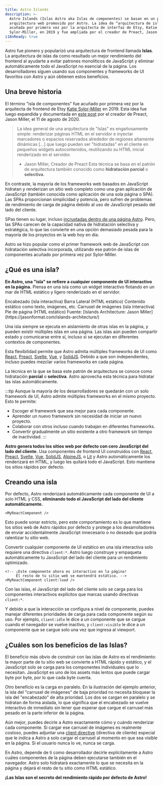 ```yaml
---
title: Astro Islands
description: >-
  Astro Islands (Islas Astro aka Islas de componentes) se basan en un patrón de
  arquitectura web promovido por Astro. La idea de “arquitectura de islas” fue
  acuñada por primera vez por la arquitecta de interfaz de Etsy, Katie
  Sylor-Miller, en 2019 y fue ampliada por el creador de Preact, Jason Miller.
i18nReady: true
---
```




Astro fue pionero y popularizó una arquitectura de frontend llamada **Islas**. La arquitectura de islas da como resultado un mejor rendimiento del frontend al ayudarte a evitar patrones monolíticos de JavaScript y eliminar automáticamente todo el JavaScript no esencial de la página. Los desarrolladores siguen usando sus componentes y frameworks de UI favoritos con Astro y aún obtienen estos beneficios.

## Una breve historia

El término "isla de componentes" fue acuñado por primera vez por la arquitecta de frontend de Etsy [Katie Sylor-Miller](https://twitter.com/ksylor) en 2019. Esta idea fue luego expandida y documentada en [este post](https://jasonformat.com/islands-architecture/) por el creador de Preact, Jason Miller, el 11 de agosto de 2020.

> La idea general de una arquitectura de "Islas" es engañosamente simple: renderizar páginas HTML en el servidor e inyectar marcadores o espacios reservados alrededor de regiones altamente dinámicas [...] que luego pueden ser "hidratadas" en el cliente en pequeños widgets autocontenidos, reutilizando su HTML inicial renderizado en el servidor.
> - Jason Miller, Creador de Preact
Esta técnica se basa en el patrón de arquitectura también conocido como **hidratación parcial** o **selectiva.**

En contraste, la mayoría de los frameworks web basados en JavaScript hidratan y renderizan un sitio web completo como una gran aplicación de JavaScript (también conocida como aplicación de una sola página o SPA). Las SPAs proporcionan simplicidad y potencia, pero sufren de problemas de rendimiento de carga de página debido al uso de JavaScript pesado del lado del cliente.

SPas tienen su lugar, incluso [incrustadas dentro de una página Astro](/en/guides/migrate-to-astro/from-create-react-app/). Pero, las SPAs carecen de la capacidad nativa de hidratación selectiva y estratégica, lo que las convierte en una opción demasiado pesada para la mayoría de los proyectos en la web hoy en día.

Astro se hizo popular como el primer framework web de JavaScript con hidratación selectiva incorporada, utilizando ese patrón de islas de componentes acuñado por primera vez por Sylor-Miller.

## ¿Qué es una isla?

**En Astro, una "isla" se refiere a cualquier componente de UI interactivo en la página.** Piensa en una isla como un widget interactivo flotando en un mar de HTML estático y ligero renderizado en el servidor.

<IslandsDiagram>
  <Fragment slot="headerApp">Encabezado (isla interactiva)</Fragment>
  <Fragment slot="sidebarApp">Barra Lateral (HTML estático)</Fragment>
  <Fragment slot="main">
    Contenido estático como texto, imágenes, etc.
  </Fragment>
  <Fragment slot="carouselApp">Carrusel de imágenes (isla interactiva)</Fragment>
  <Fragment slot="footer"> Pie de página (HTML estático)</Fragment>
  <Fragment slot="source">Fuente: [Islands Architecture: Jason Miller](https://jasonformat.com/islands-architecture/)</Fragment>
</IslandsDiagram>

Una isla siempre se ejecuta en aislamiento de otras islas en la página, y pueden existir múltiples islas en una página. Las islas aún pueden compartir estado y comunicarse entre sí, incluso si se ejecutan en diferentes contextos de componentes.

Esta flexibilidad permite que Astro admita múltiples frameworks de UI como [React](https://react.dev/), [Preact](https://preactjs.com/), [Svelte](https://svelte.dev/), [Vue](https://vuejs.org/), y [SolidJS](https://www.solidjs.com/). Debido a que son independientes, incluso puedes mezclar varios frameworks en cada página.

La técnica en la que se basa este patrón de arquitectura se conoce como hidratación **parcial** o **selectiva**. Astro aprovecha esta técnica para hidratar las islas automáticamente.

:::tip
Aunque la mayoría de los desarrolladores se quedarán con un solo framework de UI, Astro admite múltiples frameworks en el mismo proyecto. Esto te permite:

- Escoger el framework que sea mejor para cada componente.
- Aprender un nuevo framework sin necesidad de iniciar un nuevo proyecto.
- Colaborar con otros incluso cuando trabajan en diferentes frameworks.
- Convertir gradualmente un sitio existente a otro framework sin tiempo de inactividad.
:::

**Astro genera todos los sitios web por defecto con cero JavaScript del lado del cliente.** Usa componentes de frontend UI construidos con [React](https://react.dev/), [Preact](https://preactjs.com/), [Svelte](https://svelte.dev/), [Vue](https://vuejs.org/), [SolidJS](https://www.solidjs.com/), [AlpineJS](https://alpinejs.dev/), o [Lit](https://lit.dev/) y Astro automáticamente los renderizará en HTML, y luego les quitará todo el JavaScript. Esto mantiene los sitios rápidos por defecto.

## Creando una isla

Por defecto, Astro renderizará automáticamente cada componente de UI a solo HTML y CSS, **eliminando todo el JavaScript del lado del cliente automáticamente.** 

```astro title="src/pages/index.astro"
<MyReactComponent />
```

Esto puede sonar estricto, pero este comportamiento es lo que mantiene los sitios web de Astro rápidos por defecto y protege a los desarrolladores de enviar accidentalmente JavaScript innecesario o no deseado que podría ralentizar tu sitio web.

Convertir cualquier componente de UI estático en una isla interactiva solo requiere una directiva `client:*`. Astro luego construye y empaqueta automáticamente tu JavaScript del lado del cliente para un rendimiento optimizado.

```astro title="src/pages/index.astro" ins="client:load"
<!-- ¡Este componente ahora es interactivo en la página! 
     El resto de tu sitio web se mantendrá estático. -->
<MyReactComponent client:load />
```

Con las islas, el JavaScript del lado del cliente solo se carga para los componentes interactivos explícitos que marcas usando directivas `client:*`.

Y debido a que la interacción se configura a nivel de componente, puedes manejar diferentes prioridades de carga para cada componente según su uso. Por ejemplo, `client:idle` le dice a un componente que se cargue cuando el navegador se vuelve inactivo, y `client:visible` le dice a un componente que se cargue solo una vez que ingresa al viewport.

## ¿Cuáles son los beneficios de las Islas?

El beneficio más obvio de construir con las islas de Astro es el rendimiento: la mayor parte de tu sitio web se convierte a HTML rápido y estático, y el JavaScript solo se carga para los componentes individuales que lo necesitan. JavaScript es uno de los assets más lentos que puede cargar byte por byte, por lo que cada byte cuenta.

Otro beneficio es la carga en paralelo. En la ilustración del ejemplo anterior, la isla del "carrusel de imágenes" de baja prioridad no necesita bloquear la isla del "encabezado" de alta prioridad. Los dos se cargan en paralelo y se hidratan de forma aislada, lo que significa que el encabezado se vuelve interactivo de inmediato sin tener que esperar que cargue el carrusel más pesado en la parte inferior de la página.

Aún mejor, puedes decirle a Astro exactamente cómo y cuándo renderizar cada componente. Si cargar ese carrusel de imágenes es realmente costoso, puedes adjuntar una [client directive](/es/reference/directives-reference/#directivas-del-cliente) (directiva de cliente) especial que le indica a Astro a solo cargar el carrusel al momento en que sea visible en la página. Si el usuario nunca lo ve, nunca se carga.

En Astro, depende de ti como desarrollador decirle explícitamente a Astro cuáles componentes de la página deben ejecutarse también en el navegador. Astro solo hidratará exactamente lo que se necesita en la página y dejará el resto de tu sitio como HTML estático.

**¡Las Islas son el secreto del rendimiento rápido por defecto de Astro!** 
